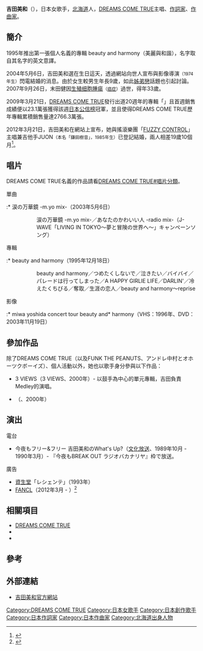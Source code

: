 {{藝人
|姓名 = 吉田 美和
|類型 = 女歌手
|圖片 = 
|圖片簡介 = 
|本名 = 吉田 美和
|外文名 = よしだ みわ
|外文 = ja
|羅馬拼音 = Yoshida Miwa
|暱稱 = MIWA<br>{{lang|ja|観音崎すみれ}}<br>{{lang|ja|岡リーナ}}
|國籍= {{JPN}}
|出生日期 = {{birth_date_and _age|1965|5|6}}
|出生地點 = {{JPN}}[[北海道|北海道]][[中川郡_(十勝綜合振興局)|中川郡]][[池田町_(北海道)|池田町]]
|職業 = [[創作歌手|創作歌手]]
|教育程度 = [[北海道帶廣柏葉高等學校|北海道帶廣柏葉高等學校]]
|配偶 = {{marriage|末田健|2004|2007|end=w}}<br>{{marriage|鎌田樹音|2012年}}
|活躍年代 = 1988年至今
|唱片公司 = 
|經紀公司 = 
|網站 = [http://www.dctgarden.com/MIWA/index.html 吉田美和官方網站]
|相關團體 = [[DREAMS_COME_TRUE|DREAMS COME TRUE]]<br>{{link-ja|FUNK THE PEANUTS}}<br>アンドレ中村とオホーツク・ボーイズ
|獎項 = 
}}
'''吉田美和'''（{{bd|1965年|5月6日|||catIdx=Y}}），日本女歌手，[[北海道|北海道]]人，[[DREAMS_COME_TRUE|DREAMS COME TRUE]]主唱、[[作詞家|作詞家]]、[[作曲家|作曲家]]。

== 簡介 ==
1995年推出第一張個人名義的專輯 beauty and harmony（美麗與和諧），名字取自其名字的英文意譯。

2004年5月6日，吉田美和選在生日這天，透過網站向世人宣布與影像導演{{tsl|ja|末田健|末田健}}<small>（1974年生）</small>閃電結婚的消息。由於女生較男生年長9歲，如此[[姊弟戀|姊弟戀]]話題也引起討論。2007年9月26日，末田健因[[生殖细胞|生殖细胞]][[腫瘍|腫瘍]]<small>（[[癌症|癌症]]）</small>過世，得年33歲。

2009年3月21日，[[DREAMS_COME_TRUE|DREAMS COME TRUE]]發行出道20週年的專輯「{{tsl|ja|DO YOU DREAMS COME TRUE?}}」且首週銷售成績便以23.1萬張獲得該週[[日本公信榜|日本公信榜]]冠軍，並且使得DREAMS COME TRUE歷年專輯累積銷售量達2766.3萬張。

2012年3月21日，吉田美和在網站上宣布，她與搖滾樂團「[[FUZZY_CONTROL|FUZZY CONTROL]]」主唱兼吉他手JUON<small>（本名「鎌田樹音」，1985年生）</small>已登記結婚，兩人相差19歲10個月<ref>{{cite news | author= 曹姮 | title= 嫁小19歲歌手 吉田美和閃婚 | url= http://www.cna.com.tw/News/FirstNews/201203210051.aspx | publisher= [[中央通訊社|中央通訊社]] | date= 2012-03-21 | accessdate= 2012-03-21 | language= zh-tw | archive-date= 2019-12-13 | archive-url= https://web.archive.org/web/20191213010400/https://www.cna.com.tw/news/firstnews/201203210051.aspx | dead-url= no }}</ref>。

== 唱片 ==
DREAMS COME TRUE名義的作品請看[[DREAMS_COME_TRUE#唱片分類|DREAMS COME TRUE#唱片分類]]。

;單曲
:* 涙の万華鏡 -m.yo mix-（2003年5月6日）
:: 涙の万華鏡 -m.yo mix-／あなたのかわいい人 -radio mix-（J-WAVE「LIVING IN TOKYO〜夢と冒険の世界へ〜」キャンペーンソング）

;專輯
:* beauty and harmony（1995年12月18日）
:: beauty and harmony／つめたくしないで／泣きたい／バイバイ／パレードは行ってしまった／A HAPPY GIRLIE LIFE／DARLIN'／冷えたくちびる／奪取／生涯の恋人／beauty and harmony〜reprise 
:* beauty and harmony 2（2003年5月6日） 
:: theme of beauty and harmony 2／涙の万華鏡／どうしてこんなに／お願いします／夢の続き／あなたのかわいい人／the lessons／おとなじゃん！／告白／theme of beauty and harmony 2 for strings

;影像
:* miwa yoshida concert tour beauty and* harmony（VHS：1996年、DVD：2003年11月19日）

== 參加作品 ==
除了DREAMS COME TRUE（以及FUNK THE PEANUTS、アンドレ中村とオホーツクボーイズ）、個人活動以外，她也以歌手身分參與以下作品：
* 3 VIEWS（3 VIEWS、2000年）- 以鼓手{{link-ja|村上秀一}}為中心的單元專輯，吉田負責Medley的演唱。
* {{link-ja|Wishing A Special Christmas To You}}（{{link-ja|Full Of Harmony}}、2000年）

== 演出 ==
;電台
* 今夜もフリー&フリー 吉田美和のWhat's Up?（[[文化放送_(日本)|文化放送]]、1989年10月 - 1990年3月）- 『今夜もBREAK OUT ラジオバカナリヤ』枠で放送。

;廣告
* [[資生堂|資生堂]]「レシェンテ」（1993年）
* [[FANCL|FANCL]]（2012年3月 - ）<ref>{{Cite web | url=http://www.advertimes.com/20120328/article60237/ | title=19年ぶり、ドリカム吉田美和が化粧品のCM出演／ファンケル「新・無添加スキンケア 誕生」編 | publisher=アドタイ | date=2012年3月28日 | language=ja | access-date=2019年9月12日 | archive-date=2021年2月4日 | archive-url=https://web.archive.org/web/20210204032717/https://www.advertimes.com/20120328/article60237/ | dead-url=no }}</ref>

== 相關項目 ==
* [[DREAMS_COME_TRUE|DREAMS COME TRUE]]
* {{link-ja|中村正人}}
* {{link-ja|西川隆宏}}

== 參考 ==
{{reflist}}

== 外部連結 ==
* [http://www.dctgarden.com/MIWA/index.html 吉田美和官方網站] {{Wayback|url=http://www.dctgarden.com/MIWA/index.html |date=20130730031130 }}

{{Authority control}}
{{DEFAULTSORT:Yoshida Miwa}}
[[Category:DREAMS_COME_TRUE|Category:DREAMS COME TRUE]]
[[Category:日本女歌手|Category:日本女歌手]]
[[Category:日本創作歌手|Category:日本創作歌手]]
[[Category:日本作詞家|Category:日本作詞家]]
[[Category:日本作曲家|Category:日本作曲家]]
[[Category:北海道出身人物|Category:北海道出身人物]]